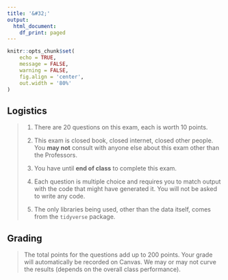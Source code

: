 ```yaml
---
title: '&#32;'
output:
  html_document:
    df_print: paged
---
```


```r
knitr::opts_chunk$set(
    echo = TRUE,
    message = FALSE, 
    warning = FALSE,
    fig.align = 'center',
    out.width = '80%'
)
```

## Logistics
>
1. There are 20 questions on this exam, each is worth 10 points. 
>
2. This exam is closed book, closed internet, closed other people. You **may not** consult with anyone else about this exam other than the Professors.
>
3. You have until **end of class** to complete this exam.
>
4. Each question is multiple choice and requires you to match output with the code that might have generated it. You will not be asked to write any code. 
>
5. The only libraries being used, other than the data itself, comes from the `tidyverse` package. 

## Grading 
>
The total points for the questions add up to 200 points. Your grade will automatically be recorded on Canvas. We may or may not curve the results (depends on the overall class performance).
